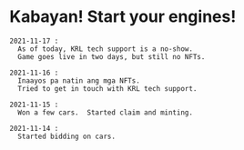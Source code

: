 # Kabayan! Start your engines!
    
    2021-11-17 :
      As of today, KRL tech support is a no-show.
      Game goes live in two days, but still no NFTs.

    2021-11-16 :
      Inaayos pa natin ang mga NFTs.
      Tried to get in touch with KRL tech support.

    2021-11-15 :
      Won a few cars.  Started claim and minting.

    2021-11-14 :
      Started bidding on cars.

  
